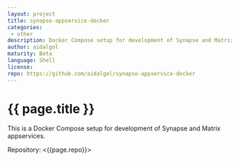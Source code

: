 ```yaml
---
layout: project
title: synapse-appservice-docker
categories: 
 - other
description: Docker Compose setup for development of Synapse and Matrix appservices
author: aidalgol
maturity: Beta
language: Shell
license: 
repo: https://github.com/aidalgol/synapse-appservice-docker
---
```


# {{ page.title }}
This is a Docker Compose setup for development of Synapse and Matrix appservices.

Repository: <{{page.repo}}>
